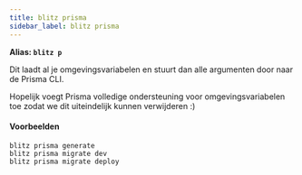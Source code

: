```yaml
---
title: blitz prisma
sidebar_label: blitz prisma
---
```


**Alias: `blitz p`**

Dit laadt al je omgevingsvariabelen en stuurt dan alle argumenten door naar de Prisma CLI.

Hopelijk voegt Prisma volledige ondersteuning voor omgevingsvariabelen toe zodat we dit uiteindelijk kunnen verwijderen :)

#### Voorbeelden

```
blitz prisma generate
blitz prisma migrate dev
blitz prisma migrate deploy
```
